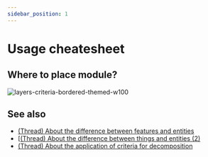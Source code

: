 ```yaml
---
sidebar_position: 1
---
```



# Usage cheatesheet

<WIP ticket="213" />

## Where to place module?

![layers-criteria-bordered-themed-w100](/img/layers/criteria.png)

## See also
- [(Thread) About the difference between features and entities](https://t.me/feature_sliced/3776)
- [[(Thread) About the difference between things and entities (2)](https://t.me/feature_sliced/3248)
- [(Thread) About the application of criteria for decomposition](https://t.me/feature_sliced/3833)
